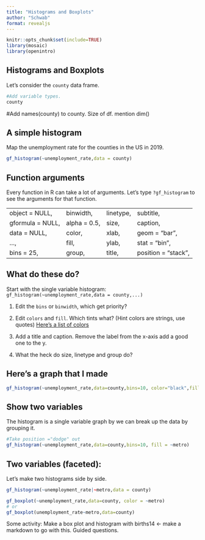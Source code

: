 ```yaml
---
title: "Histograms and Boxplots"
author: "Schwab"
format: revealjs
---
```


```r
knitr::opts_chunk$set(include=TRUE)
library(mosaic)
library(openintro)

```

## Histograms and Boxplots

Let's consider the `county` data frame.

```r
#Add variable types. 
county
```

#Add names(county) to county. Size of df. mention dim()

## A simple histogram

Map the unemployment rate for the counties in the US in 2019.

```r
gf_histogram(~unemployment_rate,data = county)
```

## Function arguments

Every function in R can take a lot of arguments. Let's type `?gf_histogram` to see the arguments for that function.

|                  |              |           |                     |
|------------------|--------------|-----------|---------------------|
| object = NULL,   | binwidth,    | linetype, | subtitle,           |
| gformula = NULL, | alpha = 0.5, | size,     | caption,            |
| data = NULL,     | color,       | xlab,     | geom = "bar",       |
| ...,             | fill,        | ylab,     | stat = "bin",       |
| bins = 25,       | group,       | title,    | position = "stack", |

## What do these do?

Start with the single variable histogram: `gf_histogram(~unemployment_rate,data = county,...)`

::: incremental
1.  Edit the `bins` or `binwidth`, which get priority?

2.  Edit `colors` and `fill`. Which tints what? (Hint colors are strings, use quotes) [Here's a list of colors](http://www.stat.columbia.edu/~tzheng/files/Rcolor.pdf)

3.  Add a title and caption. Remove the label from the x-axis add a good one to the y.

4.  What the heck do size, linetype and group do?
:::

## Here's a graph that I made

```r
gf_histogram(~unemployment_rate,data=county,bins=10, color="black",fill="purple", xlab="",ylab="Number of unemployed", title="US Umeployment by county", caption="Data is as of 2019",linetype = 5,size=2)

```

## Show two variables

The histogram is a single variable graph by we can break up the data by grouping it.

```r
#Take position ="dodge" out
gf_histogram(~unemployment_rate,data=county,bins=10, fill = ~metro)
```

## Two variables (faceted):

Let's make two histograms side by side.

```r
gf_histogram(~unemployment_rate|~metro,data = county)
```

```r
gf_boxplot(~unemployment_rate,data=county, color = ~metro)
# or 
gf_boxplot(unemployment_rate~metro,data=county)
```

Some activity: Make a box plot and histogram with births14 <- make a markdown to go with this. Guided questions. 
